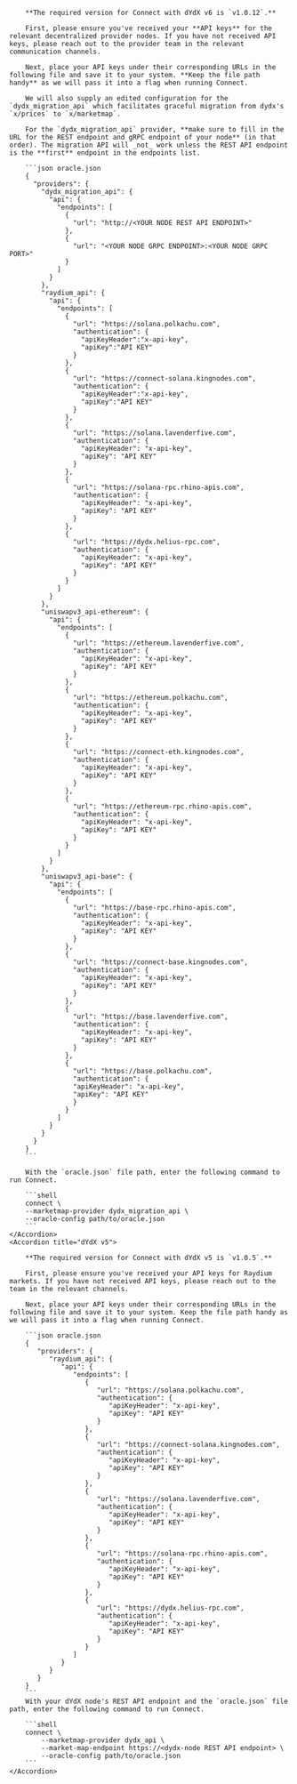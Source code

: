 <AccordionGroup>
    <Accordion title="dYdX v6">

        **The required version for Connect with dYdX v6 is `v1.0.12`.**

        First, please ensure you've received your **API keys** for the relevant decentralized provider nodes. If you have not received API keys, please reach out to the provider team in the relevant communication channels.

        Next, place your API keys under their corresponding URLs in the following file and save it to your system. **Keep the file path handy** as we will pass it into a flag when running Connect.

        We will also supply an edited configuration for the `dydx_migration_api` which facilitates graceful migration from dydx's `x/prices` to `x/marketmap`.

        For the `dydx_migration_api` provider, **make sure to fill in the URL for the REST endpoint and gRPC endpoint of your node** (in that order). The migration API will _not_ work unless the REST API endpoint is the **first** endpoint in the endpoints list.

        ```json oracle.json
        {
          "providers": {
            "dydx_migration_api": {
              "api": {
                "endpoints": [
                  {
                    "url": "http://<YOUR NODE REST API ENDPOINT>"
                  },
                  {
                    "url": "<YOUR NODE GRPC ENDPOINT>:<YOUR NODE GRPC PORT>"
                  }
                ]
              }
            },
            "raydium_api": {
              "api": {
                "endpoints": [
                  {
                    "url": "https://solana.polkachu.com",
                    "authentication": {
                      "apiKeyHeader":"x-api-key",
                      "apiKey":"API KEY"
                    }
                  },
                  {
                    "url": "https://connect-solana.kingnodes.com",
                    "authentication": {
                      "apiKeyHeader":"x-api-key",
                      "apiKey":"API KEY"
                    }
                  },
                  {
                    "url": "https://solana.lavenderfive.com",
                    "authentication": {
                      "apiKeyHeader": "x-api-key",
                      "apiKey": "API KEY"
                    }
                  },
                  {
                    "url": "https://solana-rpc.rhino-apis.com",
                    "authentication": {
                      "apiKeyHeader": "x-api-key",
                      "apiKey": "API KEY"
                    }
                  },
                  {
                    "url": "https://dydx.helius-rpc.com",
                    "authentication": {
                      "apiKeyHeader": "x-api-key",
                      "apiKey": "API KEY"
                    }
                  }
                ]
              }
            },
            "uniswapv3_api-ethereum": {
              "api": {
                "endpoints": [
                  {
                    "url": "https://ethereum.lavenderfive.com",
                    "authentication": {
                      "apiKeyHeader": "x-api-key",
                      "apiKey": "API KEY"
                    }
                  },
                  {
                    "url": "https://ethereum.polkachu.com",
                    "authentication": {
                      "apiKeyHeader": "x-api-key",
                      "apiKey": "API KEY"
                    }
                  },
                  {
                    "url": "https://connect-eth.kingnodes.com",
                    "authentication": {
                      "apiKeyHeader": "x-api-key",
                      "apiKey": "API KEY"
                    }
                  },
                  {
                    "url": "https://ethereum-rpc.rhino-apis.com",
                    "authentication": {
                      "apiKeyHeader": "x-api-key",
                      "apiKey": "API KEY"
                    }
                  }
                ]
              }
            },
            "uniswapv3_api-base": {
              "api": {
                "endpoints": [
                  {
                    "url": "https://base-rpc.rhino-apis.com",
                    "authentication": {
                      "apiKeyHeader": "x-api-key",
                      "apiKey": "API KEY"
                    }
                  },
                  {
                    "url": "https://connect-base.kingnodes.com",
                    "authentication": {
                      "apiKeyHeader": "x-api-key",
                      "apiKey": "API KEY"
                    }
                  },
                  {
                    "url": "https://base.lavenderfive.com",
                    "authentication": {
                      "apiKeyHeader": "x-api-key",
                      "apiKey": "API KEY"
                    }
                  },
                  {
                    "url": "https://base.polkachu.com",
                    "authentication": {
                    "apiKeyHeader": "x-api-key",
                    "apiKey": "API KEY"
                    }
                  }
                ]
              }
            }
          }
        }
        ```

        With the `oracle.json` file path, enter the following command to run Connect.

        ```shell
        connect \
        --marketmap-provider dydx_migration_api \
        --oracle-config path/to/oracle.json
        ```
    </Accordion>
    <Accordion title="dYdX v5">

        **The required version for Connect with dYdX v5 is `v1.0.5`.**

        First, please ensure you've received your API keys for Raydium markets. If you have not received API keys, please reach out to the team in the relevant channels.

        Next, place your API keys under their corresponding URLs in the following file and save it to your system. Keep the file path handy as we will pass it into a flag when running Connect.

        ```json oracle.json
        {
           "providers": {
              "raydium_api": {
                 "api": {
                    "endpoints": [
                       {
                          "url": "https://solana.polkachu.com",
                          "authentication": {
                             "apiKeyHeader": "x-api-key",
                             "apiKey": "API KEY"
                          }
                       },
                       {
                          "url": "https://connect-solana.kingnodes.com",
                          "authentication": {
                             "apiKeyHeader": "x-api-key",
                             "apiKey": "API KEY"
                          }
                       },
                       {
                          "url": "https://solana.lavenderfive.com",
                          "authentication": {
                             "apiKeyHeader": "x-api-key",
                             "apiKey": "API KEY"
                          }
                       },
                       {
                          "url": "https://solana-rpc.rhino-apis.com",
                          "authentication": {
                             "apiKeyHeader": "x-api-key",
                             "apiKey": "API KEY"
                          }
                       },
                       {
                          "url": "https://dydx.helius-rpc.com",
                          "authentication": {
                             "apiKeyHeader": "x-api-key",
                             "apiKey": "API KEY"
                          }
                       }
                    ]
                 }
              }
           }
        }
        ```
        With your dYdX node's REST API endpoint and the `oracle.json` file path, enter the following command to run Connect.

        ```shell
        connect \
            --marketmap-provider dydx_api \
            --market-map-endpoint https://<dydx-node REST API endpoint> \
            --oracle-config path/to/oracle.json
        ```
    </Accordion>
</AccordionGroup>

